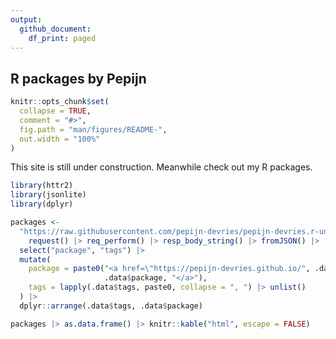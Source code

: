 ```yaml
---
output:
  github_document:
    df_print: paged
---
```


## R packages by Pepijn

```r
knitr::opts_chunk$set(
  collapse = TRUE,
  comment = "#>",
  fig.path = "man/figures/README-",
  out.width = "100%"
)
```

This site is still under construction. Meanwhile check out my R packages.

```r
library(httr2)
library(jsonlite)
library(dplyr)

packages <-
  "https://raw.githubusercontent.com/pepijn-devries/pepijn-devries.r-universe.dev/main/packages.json" |>
    request() |> req_perform() |> resp_body_string() |> fromJSON() |>
  select("package", "tags") |>
  mutate(
    package = paste0("<a href=\"https://pepijn-devries.github.io/", .data$package, "/\">",
                     .data$package, "</a>"),
    tags = lapply(.data$tags, paste0, collapse = ", ") |> unlist()
  ) |>
  dplyr::arrange(.data$tags, .data$package)

packages |> as.data.frame() |> knitr::kable("html", escape = FALSE)
```

